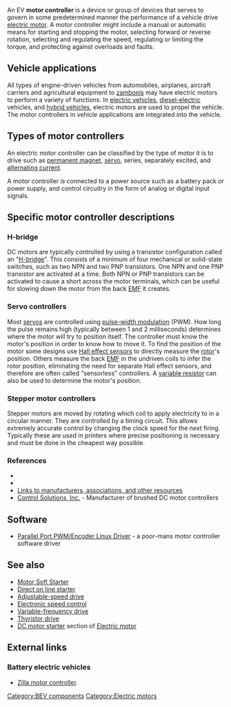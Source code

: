 An EV '''motor controller''' is  a device or group of devices that serves to govern in some predetermined manner the performance of a vehicle drive [[electric motor]]. A motor controller might include a manual or automatic means for starting and stopping the motor, selecting forward or reverse rotation, selecting and regulating the speed, regulating or limiting the torque, and protecting against overloads and faults.
==Vehicle applications==
All types of engine-driven vehicles from automobiles, airplanes, aircraft carriers and agricultural equipment to [[Ice resurfacer|zambonis]] may have electric motors to perform a variety of functions. In [[electric vehicles]], [[diesel-electric]] vehicles, and [[hybrid vehicles]], electric motors are used to propel the vehicle. The motor controllers in vehicle applications are integrated into the vehicle.

==Types of motor controllers==
An electric motor controller can be classified by the type of motor it is to drive such as [[permanent magnet]], [[servomechanism|servo]], series, separately excited, and [[alternating current]].

A motor controller is connected to a power source such as a battery pack or power supply, and control circuitry in the form of analog or digital input signals.

==Specific motor controller descriptions==
===H-bridge===
<!-- Unsourced image removed: [[Image:H-bridge.gif|thumb|H-bridge Circuit]] -->
DC motors are typically controlled by using a transistor configuration called an "[[H-bridge]]".  This consists of a minimum of four mechanical or solid-state switches, such as two NPN and two PNP transistors.  One NPN and one PNP transistor are activated at a time.  Both NPN or PNP transistors can be activated to cause a short across the motor terminals, which can be useful for slowing down the motor from the back [[electromotive force|EMF]] it creates.

===Servo controllers===
Most [[servomechanism|servos]] are controlled using [[pulse-width modulation]] (PWM).  How long the pulse remains high (typically between 1 and 2 milliseconds) determines where the motor will try to position itself.  The controller must know the motor's position in order to know how to move it. To find the position of the motor some designs use [[Hall effect sensor]]s to directly measure the [[Rotor (electric)|rotor]]'s position. Others measure the back [[electromotive force|EMF]] in the undriven coils to infer the rotor position, eliminating the need for separate Hall effect sensors, and therefore are often called "sensorless" controllers.  A [[potentiometer|variable resistor]] can also be used to determine the motor's position.

===Stepper motor controllers===
Stepper motors are moved by rotating which coil to apply electricity to in a circular manner.  They are controlled by a timing circuit.  This allows extremely accurate control by changing the clock speed for the next firing.  Typically these are used in printers where precise positioning is necessary and must be done in the cheapest way possible.

===References===
* {{cite web | title=Dallas Personal Robotics Group | work=Brief H-Bridge Theory of Operation | url=http://www.dprg.org/tutorials/1998-04a/ | accessdate=July 7 | accessyear=2005}}
* {{cite web | title=Frogfot Electronics | work=H-bridge (DC motor controller) | url=http://www.frogfot.com/electronics.html#hbridge | accessdate=July 7 | accessyear=2005}}
* [http://www.motorcontrol.com Links to manufacturers, associations, and other resources]
* [http://www.controls.com Control Solutions, Inc.] - Manufacturer of brushed DC motor controllers

==Software==
* [http://cole.homedns.org/parallelport_pwm_driver.php Parallel Port PWM/Encoder Linux Driver] - a poor-mans motor controller software driver

==See also==
*[[Motor Soft Starter]]
*[[Direct on line starter]]
*[[Adjustable-speed drive]]
*[[Electronic speed control]]
*[[Variable-frequency drive]]
*[[Thyristor drive]]
*[[Electric motor#DC motor starters|DC motor starter]] section of [[Electric motor]]
== External links ==
=== Battery electric vehicles===
* [http://www.cafeelectric.com/ Zilla motor controller].

[[Category:BEV components]]
[[Category:Electric motors]]